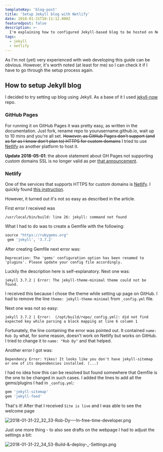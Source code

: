 ```yaml
---
templateKey: 'blog-post'
title: 'Setup Jekyll blog with Netlify'
date: 2018-01-31T10:11:12.000Z
featuredpost: false
description: >-
  I'm explaining how to configured Jekyll-based blog to be hosted on Netlify.
tags:
  - jekyll
  - netlify
---
```

As I'm not (yet) very experienced with web developing this guide can be obvious. However, it's worth noted (at least for me) so I can check it if I have to go through the setup process again.

## How to setup Jekyll blog
I decided to try setting up blog using Jekyll. As a base of it I used [jekyll-now](https://github.com/barryclark/jekyll-now) repo.

### GitHub Pages
For running it on GitHub Pages it was pretty easy, as written in the documentation. Just fork, rename repo to yourusername.github.io, wait up to 10 mins and you're all set. ~~However, as GitHub Pages don't support (and as far as I know don't plan to) HTTPS for custom domains~~ I tried to use [Netlify](https://netlify.com) as another platform to host it. 

**Update 2018-05-01**: the above statement about GH Pages not supporting custom domains SSL is no longer valid as per [that announcement](https://blog.github.com/2018-05-01-github-pages-custom-domains-https/).

### Netlify
One of the services that supports HTTPS for custom domains is [Netlify](https://netlify.com). I quickly found [this instruction](https://www.netlify.com/blog/2015/10/28/a-step-by-step-guide-jekyll-3.0-on-netlify/).

However, it turned out it's not so easy as described in the article.

<!--more-->

First error I received was 

``` shell
/usr/local/bin/build: line 26: jekyll: command not found
```

What I had to do was to create a Gemfile with the following:

``` ruby
source "https://rubygems.org"
 gem 'jekyll', '3.7.2'
```

After creating Gemfile next error was:

``` shell
Deprecation: The 'gems' configuration option has been renamed to 'plugins'. Please update your config file accordingly.
```

Luckily the description here is self-explanatory. Next one was:

``` shell
jekyll 3.7.2 | Error: The jekyll-theme-minimal theme could not be found.
```

I received this because I chose the theme while setting up page on GitHub. I had to remove the line `theme: jekyll-theme-minimal` from `_config.yml` file.

Next one was not so easy:

``` shell
jekyll 3.7.2 | Error:  (/opt/build/repo/_config.yml): did not find expected key while parsing a block mapping at line 6 column 1
```

Fortunately, the line containing the error was pointed out. It contained `name: Rob Dy` what, for some reason, doesn't work on Netlify but works on GitHub. I tried to change it to `name: "Rob Dy"` and that helped.

Another error I got was:

``` shell
Dependency Error: Yikes! It looks like you don't have jekyll-sitemap or one of its dependencies installed. (...)
```

I had no idea how this can be resolved but found somewhere that Gemfile is the one to be changed in such cases. I added the lines to add all the gems/plugins I had in `_config.yml`:

``` ruby
gem 'jekyll-sitemap'
gem 'jekyll-feed'
```

That's it! After that I received `Site is live` and I was able to see the welcome page

![2018-01-31-22_32_33-Rob-Dy-–-In-free-time-developer.png](../../img/posts/2018-01-31-22_32_33-Rob-Dy-–-In-free-time-developer.png)

Just one more thing - to also see drafts on the webpage I had to adjust the settings a bit:

![2018-01-31-22_34_53-Build-&-deploy-_-Settings.png](../../img/posts/2018-01-31-22_34_53-Build-&-deploy-_-Settings.png)

